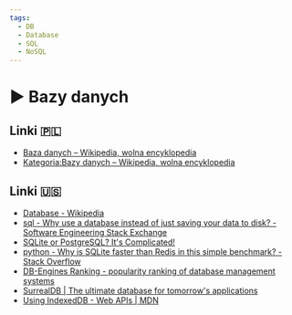 ```yaml
---
tags:
  - DB
  - Database
  - SQL
  - NoSQL
---
```



# ▶️ Bazy danych

<VimeoPlayer videoId="754764431" />

## Linki 🇵🇱

- [Baza danych – Wikipedia, wolna encyklopedia](https://pl.wikipedia.org/wiki/Baza_danych)
- [Kategoria:Bazy danych – Wikipedia, wolna encyklopedia](https://pl.wikipedia.org/wiki/Kategoria:Bazy_danych)

## Linki 🇺🇸

- [Database - Wikipedia](https://en.wikipedia.org/wiki/Database)
- [sql - Why use a database instead of just saving your data to disk? - Software Engineering Stack Exchange](https://softwareengineering.stackexchange.com/questions/190482/why-use-a-database-instead-of-just-saving-your-data-to-disk)
- [SQLite or PostgreSQL? It's Complicated!](https://www.twilio.com/blog/sqlite-postgresql-complicated)
- [python - Why is SQLite faster than Redis in this simple benchmark? - Stack Overflow](https://stackoverflow.com/questions/11216647/why-is-sqlite-faster-than-redis-in-this-simple-benchmark)
- [DB-Engines Ranking - popularity ranking of database management systems](https://db-engines.com/en/ranking)
- [SurrealDB | The ultimate database for tomorrow's applications](https://surrealdb.com/)
- [Using IndexedDB - Web APIs | MDN](https://developer.mozilla.org/en-US/docs/Web/API/IndexedDB_API/Using_IndexedDB)
